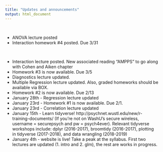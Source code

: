 ```yaml
---
title: "Updates and announcements"
output: html_document
---  
```

<br>


- ANOVA lecture posted
- Interaction homework #4 posted. Due 3/31

<br>

- Interaction lecture posted. New associated reading "AMPPS" to go along with Cohen and Aiken chapter
- Homework #3 is now available. Due 3/5  
- Diagnostics lecture updated.
- Multiple Regression lecture updated. Also, graded homeworks should be available via BOX.   
- Homework #2 is now available. Due 2/13  
- January 28th - Regression lecture updated  
- January 23rd - Homework #1 is now available. Due 2/1.  
- January 23rd -  Correlation lecture updated  
- January 15th - Learn tidyverse! http://psychnet.wustl.edu/new/r-training-documents/ (If you're not on WashU's secure wireless, username = securepsych and pw = psych4ever). Relevant tidyverse workshops include: dplyr (2016-2017), broomtidy (2016-2017), plotting in tidyverse (2017-2018), and data wrangling (2018-2019)   
- January 4th - website is live! Take a peak at the syllabus. First two lectures are updated (1. intro and 2. glm), the rest are works in progress.   

